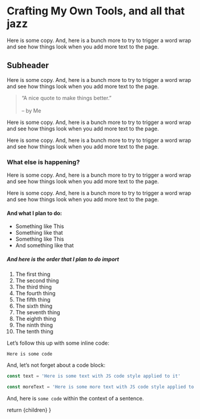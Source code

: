 
# Crafting My Own Tools, and all that jazz

Here is some copy. And, here is a bunch more to try to trigger a word wrap and see how things look when you add more text to the page.

## Subheader

Here is some copy. And, here is a bunch more to try to trigger a word wrap and see how things look when you add more text to the page.

> “A nice quote to make things better.”<br /><br />– by Me

Here is some copy. And, here is a bunch more to try to trigger a word wrap and see how things look when you add more text to the page.

Here is some copy. And, here is a bunch more to try to trigger a word wrap and see how things look when you add more text to the page.

### What else is happening?

Here is some copy. And, here is a bunch more to try to trigger a word wrap and see how things look when you add more text to the page.

Here is some copy. And, here is a bunch more to try to trigger a word wrap and see how things look when you add more text to the page.

#### And what I plan to do:

- Something like This
- Something like that
- Something like This
- And something like that

##### And here is the order that I plan to do import

1. The first thing
2. The second thing
3. The third thing
4. The fourth thing
5. The fifth thing
6. The sixth thing
7. The seventh thing
8. The eighth thing
9. The ninth thing
10. The tenth thing

Let’s follow this up with some inline code:

`Here is some code`

And, let’s not forget about a code block:

```js
const text = 'Here is some text with JS code style applied to it'

const moreText = 'Here is some more text with JS code style applied to it'
```

And, here is `some code` within the context of a sentence.

  return <PostLayout>{children}</PostLayout>
}
